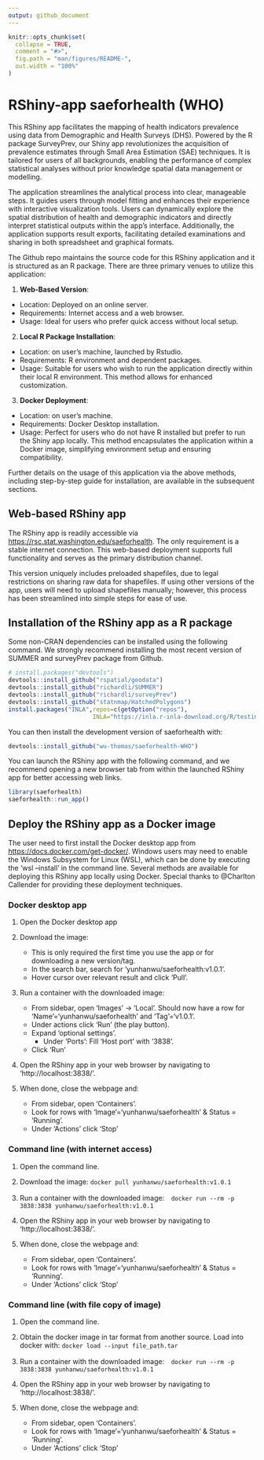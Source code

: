 ```yaml
---
output: github_document
---
```


<!-- README.md is generated from README.Rmd. Please edit that file -->

```r
knitr::opts_chunk$set(
  collapse = TRUE,
  comment = "#>",
  fig.path = "man/figures/README-",
  out.width = "100%"
)
```

# RShiny-app saeforhealth (WHO)

<!-- badges: start -->
<!-- badges: end -->

This RShiny app facilitates the mapping of health indicators prevalence using data from Demographic and Health Surveys (DHS). Powered by the R package SurveyPrev, our Shiny app revolutionizes the acquisition of prevalence estimates through Small Area Estimation (SAE) techniques. It is tailored for users of all backgrounds, enabling the performance of complex statistical analyses without prior knowledge spatial data management or modelling.

The application streamlines the analytical process into clear, manageable steps. It guides users through model fitting and enhances their experience with interactive visualization tools. Users can dynamically explore the spatial distribution of health and demographic indicators and directly interpret statistical outputs within the app’s interface. Additionally, the application supports result exports, facilitating detailed examinations and sharing in both spreadsheet and graphical formats.

The Github repo maintains the source code for this RShiny application and it is structured as an R package. There are three primary venues to utilize this application:

1. **Web-Based Version**:

* Location: Deployed on an online server.
* Requirements: Internet access and a web browser.
* Usage: Ideal for users who prefer quick access without local setup.

2. **Local R Package Installation**:

* Location: on user's machine, launched by Rstudio. 
* Requirements: R environment and dependent packages.
* Usage: Suitable for users who wish to run the application directly within their local R environment. This method allows for enhanced customization.

3. **Docker Deployment**:

* Location: on user's machine. 
* Requirements: Docker Desktop installation.
* Usage: Perfect for users who do not have R installed but prefer to run the Shiny app locally. This method encapsulates the application within a Docker image, simplifying environment setup and ensuring compatibility.

Further details on the usage of this application via the above methods, including step-by-step guide for installation, are available in the subsequent sections. 

## Web-based RShiny app

The RShiny app is readily accessible via [https://rsc.stat.washington.edu/saeforhealth](https://rsc.stat.washington.edu/saeforhealth). The only requirement is a stable internet connection. This web-based deployment supports full functionality and serves as the primary distribution channel.

This version uniquely includes preloaded shapefiles, due to legal restrictions on sharing raw data for shapefiles. If using other versions of the app, users will need to upload shapefiles manually; however, this process has been streamlined into simple steps for ease of use.

## Installation of the RShiny app as a R package

Some non-CRAN dependencies can be installed using the following command. We strongly recommend installing the most recent version of SUMMER and surveyPrev package from Github. 

``` r
# install.packages("devtools")
devtools::install_github("rspatial/geodata")
devtools::install_github("richardli/SUMMER")
devtools::install_github("richardli/surveyPrev")
devtools::install_github("statnmap/HatchedPolygons")
install.packages("INLA",repos=c(getOption("repos"),
                        INLA="https://inla.r-inla-download.org/R/testing"),dep=TRUE)
```


You can then install the development version of saeforhealth with:

``` r
devtools::install_github("wu-thomas/saeforhealth-WHO")
```

You can launch the RShiny app with the following command, and we recommend opening a new browser tab from within the launched RShiny app for better accessing web links.

```r
library(saeforhealth)
saeforhealth::run_app()

```


## Deploy the RShiny app as a Docker image

The user need to first install the Docker desktop app from [https://docs.docker.com/get-docker/](https://docs.docker.com/get-docker/).
Windows users may need to enable the Windows Subsystem for Linux (WSL), which can be done by executing the ‘wsl  --install' in the command line.
Several methods are available for deploying this RShiny app locally using Docker. Special thanks to \@Charlton Callender for providing these deployment techniques.

### Docker desktop app

1. Open the Docker desktop app

2. Download the image:
    - This is only required the first time you use the app or for downloading a new version/tag.
    - In the search bar, search for 'yunhanwu/saeforhealth:v1.0.1'.
    - Hover cursor over relevant result and click 'Pull'.

3. Run a container with the downloaded image:
    - From sidebar, open 'Images' -> 'Local'. Should now have a row for 'Name'='yunhanwu/saeforhealth' and 'Tag'='v1.0.1'. 
    - Under actions click 'Run' (the play button).
    - Expand 'optional settings'.
      - Under 'Ports': Fill 'Host port' with '3838'.
    - Click 'Run'

4. Open the RShiny app in your web browser by navigating to 'http://localhost:3838/'.

5. When done, close the webpage and:
    - From sidebar, open 'Containers'.
    - Look for rows with 'Image'='yunhanwu/saeforhealth' & Status = 'Running'.
    - Under 'Actions' click 'Stop'

### Command line (with internet access)

1. Open the command line.

2. Download the image: `docker pull yunhanwu/saeforhealth:v1.0.1`

3. Run a container with the downloaded image:　`docker run --rm -p 3838:3838 yunhanwu/saeforhealth:v1.0.1`

4. Open the RShiny app in your web browser by navigating to 'http://localhost:3838/'.

5. When done, close the webpage and:
    - From sidebar, open 'Containers'.
    - Look for rows with 'Image'='yunhanwu/saeforhealth' & Status = 'Running'.
    - Under 'Actions' click 'Stop'

### Command line (with file copy of image)

1. Open the command line.

2. Obtain the docker image in tar format from another source. Load into docker with: `docker load --input file_path.tar`

3. Run a container with the downloaded image:　`docker run --rm -p 3838:3838 yunhanwu/saeforhealth:v1.0.1`

4. Open the RShiny app in your web browser by navigating to 'http://localhost:3838/'.

5. When done, close the webpage and:
    - From sidebar, open 'Containers'.
    - Look for rows with 'Image'='yunhanwu/saeforhealth' & Status = 'Running'.
    - Under 'Actions' click 'Stop'


